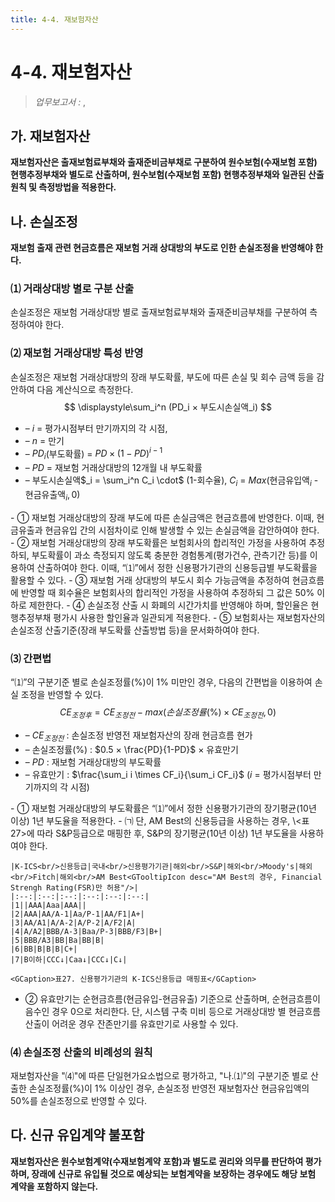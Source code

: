 ```yaml
---
title: 4-4. 재보험자산
---
```

# 4-4. 재보험자산

> _업무보고서 :_ <OverlayDemo id ="AI709"/> ,<OverlayDemo id ="AI710"/>

## 가. 재보험자산
**재보험자산은 출재보험료부채와 출재준비금부채로 구분하여 원수보험(수재보험 포함) 현행추정부채와 별도로 산출하며, 원수보험(수재보험 포함) 현행추정부채와 일관된 산출 원칙 및 측정방법을 적용한다.**

## 나. 손실조정
**재보험 출재 관련 현금흐름은 재보험 거래 상대방의 부도로 인한 손실조정을 반영해야 한다.**
### ⑴ 거래상대방 별로 구분 산출
손실조정은 재보험 거래상대방 별로 출재보험료부채와 출재준비금부채를 구분하여 측정하여야 한다.
### ⑵ 재보험 거래상대방 특성 반영
손실조정은 재보험 거래상대방의 장래 부도확률, 부도에 따른 손실 및 회수 금액 등을 감안하여 다음 계산식으로 측정한다.
<GMath title ="손실조정">
$$ 
\displaystyle\sum_i^n (PD_i × 부도시손실액_i)
$$
</GMath>
<GCmt>
- – $i$ = 평가시점부터 만기까지의 각 시점,
- – $n$ = 만기
- – $PD_i$(부도확률) = $PD \times (1 - PD)^{i-1}$
- – $PD$ = 재보험 거래상대방의 12개월 내 부도확률
- – 부도시손실액$_i = \sum_i^n C_i \cdot$ (1-회수율), $C_i$ = $Max($현금유입액$_i$ - 현금유출액$_i, 0)$
</GCmt>
- ① 재보험 거래상대방의 장래 부도에 따른 손실금액은 현금흐름에 반영한다. 이때, 현금유출과 현금유입 간의 시점차이로 인해 발생할 수 있는 손실금액을 감안하여야 한다.
- ② 재보험 거래상대방의 장래 부도확률은 보험회사의 합리적인 가정을 사용하여 추정하되, 부도확률이 과소 측정되지 않도록 충분한 경험통계(평가건수, 관측기간 등)를 이용하여 산출하여야 한다. 이때,  <OverlayDemo id="452_나"/>“⑴”에서 정한 신용평가기관의 신용등급별 부도확률을 활용할 수 있다.
- ③ 재보험 거래 상대방의 부도시 회수 가능금액을 추정하여 현금흐름에 반영할 때 회수율은 보험회사의 합리적인 가정을 사용하여 추정하되 그 값은 50% 이하로 제한한다.
- ④ 손실조정 산출 시 화폐의 시간가치를 반영해야 하며, 할인율은 현행추정부채 평가시 사용한 할인율과 일관되게 적용한다.
- ⑤ 보험회사는 재보험자산의 손실조정 산출기준(장래 부도확률 산출방법 등)을 문서화하여야 한다.

### ⑶ 간편법
 <OverlayDemo id="244_나"/>“⑴”의 구분기준 별로 손실조정률(%)이 1% 미만인 경우, 다음의 간편법을 이용하여 손실 조정을 반영할 수 있다.
<GMath title ="손실조정 (간편법)">
$$
CE_{조정후}  = CE_{조정전} - max(손실조정률(\%) × CE_{조정전}, 0)
$$
</GMath>
<GCmt>
- – $CE_{조정전}$ : 손실조정 반영전 재보험자산의 장래 현금흐름 현가
- – 손실조정률(%) : $0.5 × \frac{PD}{1-PD}$ × 유효만기
- – $PD$ : 재보험 거래상대방의 부도확률
- – 유효만기 : $\frac{\sum_i i \times CF_i}{\sum_i CF_i}$ ($i$ = 평가시점부터 만기까지의 각 시점)
</GCmt>
- ① 재보험 거래상대방의 부도확률은  <OverlayDemo id="452_나"/>“⑴”에서 정한 신용평가기관의 장기평균(10년 이상) 1년 부도율을 적용한다.
    - ㈀ 단, AM Best의 신용등급을 사용하는 경우, \<표27>에 따라 S&P등급으로 매핑한 후, S&P의 장기평균(10년 이상) 1년 부도율을 사용하여야 한다.

    |K-ICS<br/>신용등급|국내<br/>신용평가기관|해외<br/>S&P|해외<br/>Moody's|해외<br/>Fitch|해외<br/>AM Best<GTooltipIcon desc="AM Best의 경우, Financial Strengh Rating(FSR)만 허용"/>|
    |:--:|:--:|:--:|:--:|:--:|:--:|
    |1||AAA|Aaa|AAA||
    |2|AAA|AA/A-1|Aa/P-1|AA/F1|A+|
    |3|AA/A1|A/A-2|A/P-2|A/F2|A|
    |4|A/A2|BBB/A-3|Baa/P-3|BBB/F3|B+|
    |5|BBB/A3|BB|Ba|BB|B|
    |6|BB|B|B|B|C+|
    |7|B이하|CCC↓|Caa↓|CCC↓|C↓|

    <GCaption>표27. 신용평가기관의 K-ICS신용등급 매핑표</GCaption>


- ② 유효만기는 순현금흐름(현금유입-현금유출) 기준으로 산출하며, 순현금흐름이 음수인 경우 0으로 처리한다. 단, 시스템 구축 미비 등으로 거래상대방 별 현금흐름 산출이 어려운 경우 잔존만기를 유효만기로 사용할 수 있다.

### ⑷ 손실조정 산출의 비례성의 원칙
재보험자산을 <OverlayDemo id ="242_나"/> "⑷"에 따른 단일현가요소법으로 평가하고, "나.⑴"의 구분기준 별로 산출한 손실조정률(%)이 1% 이상인 경우, 손실조정 반영전 재보험자산 현금유입액의 50%를 손실조정으로 반영할 수 있다.

## 다. 신규 유입계약 불포함
**재보험자산은 원수보험계약(수재보험계약 포함)과 별도로 권리와 의무를 판단하여 평가 하며, 장래에 신규로 유입될 것으로 예상되는 보험계약을 보장하는 경우에도 해당 보험 계약을 포함하지 않는다.**
